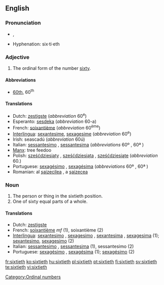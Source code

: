 ==English==

===Pronunciation===
*{{IPA|/ˈsɪkstiəθ/}}, {{SAMPA|/"sIksti@T/}}
*Hyphenation: six·ti·eth

===Adjective===
{{en-adj|-}}

# The ordinal form of the number [[sixty]].

====Abbreviations====
* [[60th]], 60<sup>th</sup>

====Translations====

*Dutch: [[zestigste]] (''abbreviation'' 60<sup>e</sup>)
*Esperanto: [[sesdeka]] (''abbreviation'' 60-a)
*French: [[soixantième]] (''abbreviation'' 60<sup>ème</sup>)
*[[Interlingua]]: [[sexantesime]], [[sexagesime]] (''abbreviation'' 60<sup>e</sup>)
*Irish: seascadú (''abbreviation'' 60ú)
*Italian: [[sessantesimo]] {{m}}, [[sessantesima]] {{f}} (''abbreviations'' 60º {{m}}, 60ª {{f}})
*[[Manx]]: tree feedoo
* Polish: [[sześćdziesiąty]] {{m}}, [[sześćdziesiąta]] {{f}}, [[sześćdziesiąte]] {{n}} (''abbreviation'' 60.)
*Portuguese: [[sexagésimo]] {{m}}, [[sexagésima]] {{f}} (''abbreviations'' 60º {{m}}, 60ª {{f}})
*Romanian: al [[şaizecilea]] {{m}}, a [[şaizecea]] {{f}}

===Noun===
{{en-noun|s|-}}

# The person or thing in the sixtieth position.
# One of sixty equal parts of a whole.

====Translations====

*Dutch: [[zestigste]]
*French: [[soixantième]]  ''mf'' (1), soixantième {{m}} (2)
*[[Interlingua]]: [[sexantesimo]] {{m}}, [[sexagesimo]] {{m}}, [[sexantesima]] {{f}}, [[sexagesima]] {{f}} (1); [[sexantesimo]], [[sexagesimo]] (2)
*Italian: [[sessantesimo]] {{m}}, [[sessantesima]] {{f}} (1), sessantesimo {{m}} (2)
*Portuguese: [[sexagésimo]] {{m}}, [[sexagésima]] {{f}} (1); [[sexagésimo]] {{m}} (2)

[[Category:Ordinal numbers]]

[[fr:sixtieth]]
[[ko:sixtieth]]
[[hu:sixtieth]]
[[pl:sixtieth]]
[[pt:sixtieth]]
[[fi:sixtieth]]
[[sv:sixtieth]]
[[te:sixtieth]]
[[vi:sixtieth]]